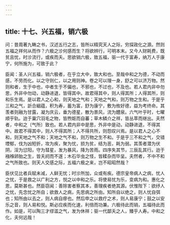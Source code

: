 ```yaml
---
---
---
```

title: 十七、兴五福，销六极
---



问：昔周著九畴之书，汉述五行之志，皆所以精究天人之际，穷探政化之源。然则五福之祥何从而作？六极之沴何感而生？将欲辨行，可明本末。又今人财耗费，既贫且忧，时沴流行，或疾而夭。思欲销六极，致五福，驱一代于富寿，纳万人于康宁，何所施为，可致于此？

臣闻：圣人兴五福，销六极者，在乎立大中，致大和也。至哉中和之为德，不动而感，不劳而化。以之守则仁，以之用则神。卷之可以理一身，舒之可以济万物。然则和者，生于中也，中者生于不偏也，不邪也，不过也，不及也。若人君内非中勿思，外非中勿动，动静进退，皆得其中。故君得其中，则人得其所；人得其所，则和乐生焉。是以君人之心和，则天地之气和；天地之气和，则万物之生和。于是乎三和之气，訢合絪蕴，积为寿，蓄为富，舒为康宁，敷为攸好德，益为考终命。其羡者则融为甘露，凝为庆云，垂为德星，散为景风，流为醴泉。六气叶乎时，七曜顺乎轨。迨于巢穴羽毛之物，皆煦妪而自蕃；草木鳞介之祥，皆丛萃而继出。夫然者，中和之〔气所〕致也。若人君内非中是思，外非中是动，动静进退，不得其中。故君不得其中，则人不得其所；人不得共所，则怨叹兴焉。是以君人之心不和，则天地之气不和；天地之气不和，则万物之生不和。于是乎三不和之气，交错堙郁，伐为凶短折，攻为疾，聚为忧，损为贫，结为恶，耗为弱。其羡者潜为伏阴，淫为愆阳，守为彗星，发为暴风，降为苦雨。四序失其节，三辰乱其行。迨于襁褓卵胎之生，皆夭阏而不遂；木石华虫之怪，皆糅杂而毕呈。夫然者，不中不和之气所致也。则天人交感之际，五福六极之来，岂不昭昭然哉？

臣伏见比者兵赋未减，人鲜无忧；时沴所加，众或有疾。德宗皇帝病人之病，忧人之忧，于是救之以广利之方，悦之以中和之乐。将使易忧为乐，变病为和。惠化之恩，莫斯甚也。然臣窃闻：善除害者察其本，善理疾者绝其源。伏惟陛下：欲纾人之忧，先念忧之所自；欲救人之病，先思病之所由。知所自以绝之，则人忧自弭也；知所由以去之，则人病自瘳也。然后申之以救疗之术，则人易康宁；鼓之以安乐之音，则人易和悦。斯必应疾而化速，利倍而功兼。六极待此而销，五福待此而作。如是，可以陶三才缪滥之气，发为休祥；驱一代鄙夭之人，臻乎人寿。中和之化，夫何远哉！